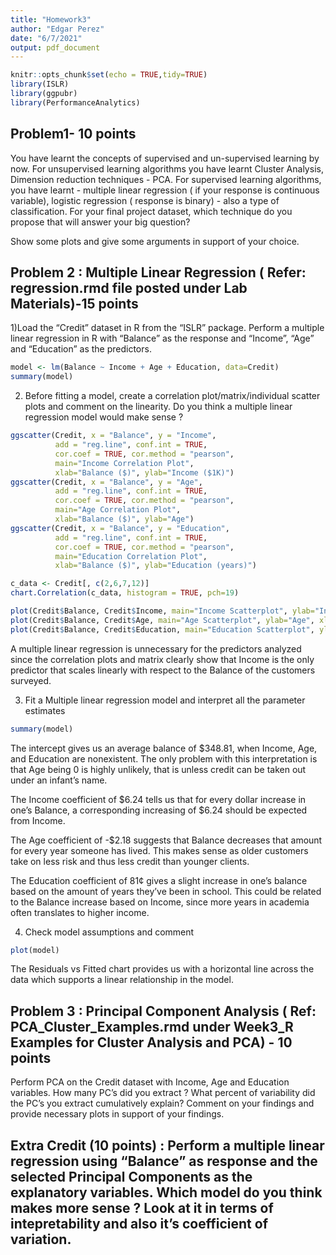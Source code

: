 ```yaml
---
title: "Homework3"
author: "Edgar Perez"
date: "6/7/2021"
output: pdf_document
---
```


```r
knitr::opts_chunk$set(echo = TRUE,tidy=TRUE)
library(ISLR)
library(ggpubr)
library(PerformanceAnalytics)
```


## Problem1- 10 points

You have learnt the concepts of supervised and un-supervised learning by now. For unsupervised learning algorithms you have learnt Cluster Analysis, Dimension reduction techniques - PCA. For supervised learning algorithms, you have learnt - multiple linear regression ( if your response is continuous variable), logistic regression ( response is binary) - also a type of classification. For your final project dataset, which technique do you propose that will answer your big question?

Show some plots and give some arguments in support of your choice.


## Problem 2 : Multiple Linear Regression ( Refer: regression.rmd file posted under Lab Materials)-15 points

1)Load the "Credit" dataset in R from the "ISLR" package. Perform a multiple linear regression in R with "Balance" as the response and "Income", "Age" and "Education" as the predictors.

```r
model <- lm(Balance ~ Income + Age + Education, data=Credit)
summary(model)
```

2) Before fitting a model, create a correlation plot/matrix/individual scatter plots and comment on the linearity. Do you think a multiple linear regression model would make sense ?

```r
ggscatter(Credit, x = "Balance", y = "Income",
          add = "reg.line", conf.int = TRUE,
          cor.coef = TRUE, cor.method = "pearson",
          main="Income Correlation Plot",
          xlab="Balance ($)", ylab="Income ($1K)")
ggscatter(Credit, x = "Balance", y = "Age",
          add = "reg.line", conf.int = TRUE,
          cor.coef = TRUE, cor.method = "pearson",
          main="Age Correlation Plot",
          xlab="Balance ($)", ylab="Age")
ggscatter(Credit, x = "Balance", y = "Education",
          add = "reg.line", conf.int = TRUE,
          cor.coef = TRUE, cor.method = "pearson",
          main="Education Correlation Plot",
          xlab="Balance ($)", ylab="Education (years)")
```
```r
c_data <- Credit[, c(2,6,7,12)]
chart.Correlation(c_data, histogram = TRUE, pch=19)
```
```r
plot(Credit$Balance, Credit$Income, main="Income Scatterplot", ylab="Income ($1K)", xlab="Balance ($)", pch=19)
plot(Credit$Balance, Credit$Age, main="Age Scatterplot", ylab="Age", xlab="Balance ($)", pch=19)
plot(Credit$Balance, Credit$Education, main="Education Scatterplot", ylab="Education (years)", xlab="Balance ($)", pch=19)
```

A multiple linear regression is unnecessary for the predictors analyzed since the correlation plots and matrix clearly show that Income is the only predictor that scales linearly with respect to the Balance of the customers surveyed.

3) Fit a Multiple linear regression model and interpret all the parameter estimates

```r
summary(model)
```

The intercept gives us an average balance of $348.81, when Income, Age, and Education are nonexistent. The only problem with this interpretation is that Age being 0 is highly unlikely, that is unless credit can be taken out under an infant's name.

The Income coefficient of \$6.24 tells us that for every dollar increase in one's Balance, a corresponding increasing of \$6.24 should be expected from Income.

The Age coefficient of -\$2.18 suggests that Balance decreases that amount for every year someone has lived. This makes sense as older customers take on less risk and thus less credit than younger clients.

The Education coefficient of 81¢ gives a slight increase in one's balance based on the amount of years they've been in school. This could be related to the Balance increase based on Income, since more years in academia often translates to higher income.

4) Check model assumptions and comment

```r
plot(model)
```
The Residuals vs Fitted chart provides us with a horizontal line across the data which supports a linear relationship in the model.  

## Problem 3 : Principal Component Analysis ( Ref: PCA_Cluster_Examples.rmd under Week3_R Examples for Cluster Analysis and PCA) - 10 points

Perform PCA on the Credit dataset with Income, Age and Education variables. How many PC's did you extract ? What percent of variability did the PC's you extract cumulatively explain? Comment on your findings and provide necessary plots in support of your findings.


## Extra Credit (10 points) : Perform a multiple linear regression using "Balance" as response and the selected Principal Components as the explanatory variables. Which model do you think makes more sense ? Look at it in terms of intepretability and also it's coefficient of variation.

